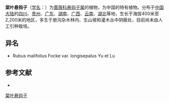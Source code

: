 {{Speciesbox
| name = 棠叶悬钩子
| status = 
| status_system = 
| image =
| genus = Rubus
| species = malifolius
| authority = Focke
| subdivision_ranks =[[变种|变种]]
| subdivision =
* 棠叶悬钩子 ''R. m.'' var. ''malifolius''
* [[长萼棠叶悬钩子|长萼棠叶悬钩子]] ''R. m.'' var. ''longisepalus''
}}

'''棠叶悬钩子'''（[[学名|学名]]：{{lang|la|''Rubus malifolius''}}）为[[蔷薇科|蔷薇科]][[悬钩子属|悬钩子属]]的植物，为中国的特有植物。分布于[[中国大陆|中国大陆]]的[[四川|四川]]、[[贵州|贵州]]、[[广东|广东]]、[[湖南|湖南]]、[[广西|广西]]、[[云南|云南]]、[[湖北|湖北]]等地，生长于海拔400米至2,200米的地区，多生于册沟杂木林内、生山坡和灌木丛中阴蔽处，目前尚未由人工引种栽培。

== 异名 ==
* Rubus malifolius Focke var. longisepalus Yu et Lu

== 参考文献 ==
<div class="references-small">
* {{cite web| url =http://www.bioinfo.cn/db05/KmzwSpecies.php?action=view&id=19305| title =棠叶悬钩子（原变种）| work =《中国高等植物数据库全库》| publisher =中国科学院微生物研究所| author =昆明植物研究所| accessdate =2009-02-25| deadurl =yes| archiveurl =https://web.archive.org/web/20160305072033/http://www.bioinfo.cn/db05/KmzwSpecies.php?action=view&id=19305| archivedate =2016-03-05}}
</div>
{{Taxonbar|from=Q11116943}}

[[Category:悬钩子属|棠叶悬钩子]]


{{植物小作品}}